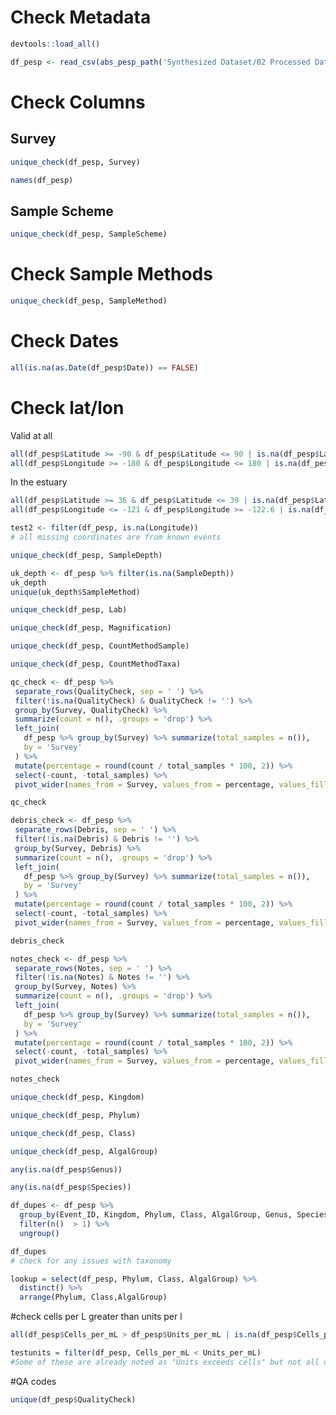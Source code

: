 # Check Metadata

```r
devtools::load_all()
```

```r
df_pesp <- read_csv(abs_pesp_path('Synthesized Dataset/02 Processed Data/PESP_dataset.csv'))
```

# Check Columns

## Survey
```r
unique_check(df_pesp, Survey)
```

```r
names(df_pesp)
```
## Sample Scheme
```r
unique_check(df_pesp, SampleScheme)
```

# Check Sample Methods
```r
unique_check(df_pesp, SampleMethod)
```

# Check Dates
```r
all(is.na(as.Date(df_pesp$Date)) == FALSE)
```

# Check lat/lon

Valid at all
```r
all(df_pesp$Latitude >= -90 & df_pesp$Latitude <= 90 | is.na(df_pesp$Latitude)) &
all(df_pesp$Longitude >= -180 & df_pesp$Longitude <= 180 | is.na(df_pesp$Longitude))
```

In the estuary
```r
all(df_pesp$Latitude >= 36 & df_pesp$Latitude <= 39 | is.na(df_pesp$Latitude)) &
all(df_pesp$Longitude <= -121 & df_pesp$Longitude >= -122.6 | is.na(df_pesp$Longitude))

test2 <- filter(df_pesp, is.na(Longitude))
# all missing coordinates are from known events
```


```r
unique_check(df_pesp, SampleDepth)
```

```r
uk_depth <- df_pesp %>% filter(is.na(SampleDepth))
uk_depth
unique(uk_depth$SampleMethod)
```

```r
unique_check(df_pesp, Lab)
```

```r
unique_check(df_pesp, Magnification)
```


```r
unique_check(df_pesp, CountMethodSample)
```

```r
unique_check(df_pesp, CountMethodTaxa)
```

```r
qc_check <- df_pesp %>%
 separate_rows(QualityCheck, sep = ' ') %>%
 filter(!is.na(QualityCheck) & QualityCheck != '') %>%
 group_by(Survey, QualityCheck) %>%
 summarize(count = n(), .groups = 'drop') %>%
 left_join(
   df_pesp %>% group_by(Survey) %>% summarize(total_samples = n()),
   by = 'Survey'
 ) %>%
 mutate(percentage = round(count / total_samples * 100, 2)) %>%
 select(-count, -total_samples) %>%
 pivot_wider(names_from = Survey, values_from = percentage, values_fill = 0)

qc_check
```

```r
debris_check <- df_pesp %>%
 separate_rows(Debris, sep = ' ') %>%
 filter(!is.na(Debris) & Debris != '') %>%
 group_by(Survey, Debris) %>%
 summarize(count = n(), .groups = 'drop') %>%
 left_join(
   df_pesp %>% group_by(Survey) %>% summarize(total_samples = n()),
   by = 'Survey'
 ) %>%
 mutate(percentage = round(count / total_samples * 100, 2)) %>%
 select(-count, -total_samples) %>%
 pivot_wider(names_from = Survey, values_from = percentage, values_fill = 0)

debris_check
```

```r
notes_check <- df_pesp %>%
 separate_rows(Notes, sep = ' ') %>%
 filter(!is.na(Notes) & Notes != '') %>%
 group_by(Survey, Notes) %>%
 summarize(count = n(), .groups = 'drop') %>%
 left_join(
   df_pesp %>% group_by(Survey) %>% summarize(total_samples = n()),
   by = 'Survey'
 ) %>%
 mutate(percentage = round(count / total_samples * 100, 2)) %>%
 select(-count, -total_samples) %>%
 pivot_wider(names_from = Survey, values_from = percentage, values_fill = 0)

notes_check
```

```r
unique_check(df_pesp, Kingdom)
```

```r
unique_check(df_pesp, Phylum)
```

```r
unique_check(df_pesp, Class)
```

```r
unique_check(df_pesp, AlgalGroup)
```

```r
any(is.na(df_pesp$Genus))
```

```r
any(is.na(df_pesp$Species))
```

```r
df_dupes <- df_pesp %>%
  group_by(Event_ID, Kingdom, Phylum, Class, AlgalGroup, Genus, Species, Taxon) %>%
  filter(n()  > 1) %>%
  ungroup()

df_dupes
# check for any issues with taxonomy

lookup = select(df_pesp, Phylum, Class, AlgalGroup) %>%
  distinct() %>%
  arrange(Phylum, Class,AlgalGroup)

```

#check cells per L greater than units per l


```r
all(df_pesp$Cells_per_mL > df_pesp$Units_per_mL | is.na(df_pesp$Cells_per_mL)) 

testunits = filter(df_pesp, Cells_per_mL < Units_per_mL)
#Some of these are already noted as "Units exceeds cells" but not all of them.
```

#QA codes

```r
unique(df_pesp$QualityCheck)
```
